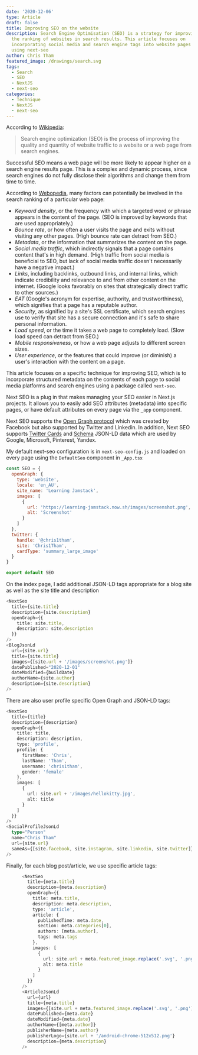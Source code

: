 ```yaml
---
date: '2020-12-06'
type: Article
draft: false
title: Improving SEO on the website
description: Search Engine Optimisation (SEO) is a strategy for improving
  the ranking of websites in search results. This article focuses on
  incorporating social media and search engine tags into website pages
  using next-seo
author: Chris Tham
featured_image: /drawings/search.svg
tags:
  - Search
  - SEO
  - NextJS
  - next-seo
categories:
  - Technique
  - NextJS
  - next-seo
---
```


According to [Wikipedia](https://en.wikipedia.org/wiki/Search_engine_optimization):

> Search engine optimization (SEO) is the process of improving the quality and
> quantity of website traffic to a website or a web page from search engines.

Successful SEO means a web page will be more likely to appear higher on a
search engine results page. This is a complex and dynamic process, since
search engines do not fully disclose their algorithms and change them from
time to time.

According to [Webopedia](https://www.webopedia.com/TERM/S/SEO.html),
many factors can potentially be involved in the
search ranking of a particular web page:

- _Keyword density_, or the frequency with which a targeted word or phrase
  appears in the content of the page. (SEO is improved by keywords that are
  used appropriately.)
- _Bounce rate_, or how often a user visits the page and exits without visiting
  any other pages. (High bounce rate can detract from SEO.)
- _Metadata_, or the information that summarizes the content on the page.
- _Social media traffic_, which indirectly signals that a page contains content
  that's in high demand. (High traffic from social media is beneficial to SEO,
  but lack of social media traffic doesn't necessarily have a negative impact.)
- _Links_, including backlinks, outbound links, and internal links, which
  indicate credibility and relevance to and from other content on the internet.
  (Google looks favorably on sites that strategically direct traffic to other
  sources.)
- _EAT_ (Google's acronym for expertise, authority, and trustworthiness), which
  signifies that a page has a reputable author.
- _Security_, as signified by a site's SSL certificate, which search engines
  use to verify that site has a secure connection and it's safe to share
  personal information.
- _Load speed_, or the time it takes a web page to completely load.
  (Slow load speed can detract from SEO.)
- _Mobile responsiveness_, or how a web page adjusts to different screen sizes.
- _User experience_, or the features that could improve (or diminish) a user's
  interaction with the content on a page.

This article focuses on a specific technique for improving SEO, which is to
incorporate structured metadata on the contents of each page to social
media platforms and search engines using a package called `next-seo`.

Next SEO is a plug in that makes managing your SEO easier in Next.js projects.
It allows you to easily add SEO attributes (metadata) into specific pages, or
have default attributes on every page via the `_app` component.

Next SEO supports the [Open Graph protocol](https://ogp.me) which was created
by Facebook but also supported by Twitter and Linkedin. In addition, Next SEO
supports [Twitter Cards](https://developer.twitter.com/en/docs/twitter-for-websites/cards/guides/getting-started)
and [Schema](https://schema.org) JSON-LD data which are used by
Google, Microsoft, Pinterest, Yandex.

My default next-seo configuration is in `next-seo-config.js` and loaded
on every page using the `DefaultSeo` component in `_App.tsx`

```js
const SEO = {
  openGraph: {
    type: 'website',
    locale: 'en_AU',
    site_name: 'Learning Jamstack',
    images: [
      {
        url: 'https://learning-jamstack.now.sh/images/screenshot.png',
        alt: 'Screenshot'
      }
    ]
  },
  twitter: {
    handle: '@chris1tham',
    site: 'Chris1Tham',
    cardType: 'summary_large_image'
  }
}

export default SEO
```

On the index page, I add additional JSON-LD tags appropriate for a blog site
as well as the site title and description

```ts
<NextSeo
  title={site.title}
  description={site.description}
  openGraph={{
    title: site.title,
    description: site.description
  }}
/>
<BlogJsonLd
  url={site.url}
  title={site.title}
  images={[site.url + '/images/screenshot.png']}
  datePublished="2020-12-01"
  dateModified={buildDate}
  authorName={site.author}
  description={site.description}
/>
```

There are also user profile specific Open Graph and JSON-LD tags:

```ts
<NextSeo
  title={title}
  description={description}
  openGraph={{
    title: title,
    description: description,
    type: 'profile',
    profile: {
      firstName: 'Chris',
      lastName: 'Tham',
      username: 'chris1tham',
      gender: 'female'
    },
    images: [
      {
        url: site.url + '/images/hellokitty.jpg',
        alt: title
      }
    ]
  }}
/>
<SocialProfileJsonLd
  type="Person"
  name="Chris Tham"
  url={site.url}
  sameAs={[site.facebook, site.instagram, site.linkedin, site.twitter]}
/>
```

Finally, for each blog post/article, we use specific article tags:

```ts
      <NextSeo
        title={meta.title}
        description={meta.description}
        openGraph={{
          title: meta.title,
          description: meta.description,
          type: 'article',
          article: {
            publishedTime: meta.date,
            section: meta.categories[0],
            authors: [meta.author],
            tags: meta.tags
          },
          images: [
            {
              url: site.url + meta.featured_image.replace('.svg', '.png'),
              alt: meta.title
            }
          ]
        }}
      />
      <ArticleJsonLd
        url={url}
        title={meta.title}
        images={[site.url + meta.featured_image.replace('.svg', '.png')]}
        datePublished={meta.date}
        dateModified={meta.date}
        authorName={[meta.author]}
        publisherName={meta.author}
        publisherLogo={site.url + '/android-chrome-512x512.png'}
        description={meta.description}
      />
```
